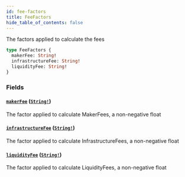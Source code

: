 ```yaml
---
id: fee-factors
title: FeeFactors
hide_table_of_contents: false
---
```



The factors applied to calculate the fees

```graphql
type FeeFactors {
  makerFee: String!
  infrastructureFee: String!
  liquidityFee: String!
}
```


### Fields

#### [`makerFee`](#) ([`String!`](/docs/testnet/graphql/scalars/string))

The factor applied to calculate MakerFees, a non-negative float


#### [`infrastructureFee`](#) ([`String!`](/docs/testnet/graphql/scalars/string))

The factor applied to calculate InfrastructureFees, a non-negative float


#### [`liquidityFee`](#) ([`String!`](/docs/testnet/graphql/scalars/string))

The factor applied to calculate LiquidityFees, a non-negative float





